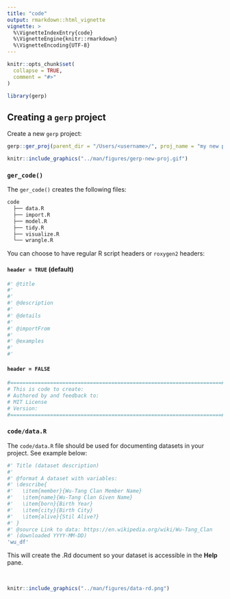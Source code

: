 ```yaml
---
title: "code"
output: rmarkdown::html_vignette
vignette: >
  %\VignetteIndexEntry{code}
  %\VignetteEngine{knitr::rmarkdown}
  %\VignetteEncoding{UTF-8}
---
```


```r
knitr::opts_chunk$set(
  collapse = TRUE,
  comment = "#>"
)
```

```r
library(gerp)
```

## Creating a `gerp` project

Create a new `gerp` project:

```r
gerp::ger_proj(parent_dir = "/Users/<username>/", proj_name = "my new project")
```

```r
knitr::include_graphics("../man/figures/gerp-new-proj.gif")
```

### `ger_code()`

The `ger_code()` creates the following files:

```r
code
  ├── data.R
  ├── import.R
  ├── model.R
  ├── tidy.R
  ├── visualize.R
  └── wrangle.R
```

You can choose to have regular R script headers or `roxygen2` headers:

#### `header = TRUE` (default)

```r
#' @title 
#' 
#' 
#' @description
#' 
#' @details
#' 
#' @importFrom
#' 
#' @examples 
#' 
#'
```

#### `header = FALSE`

```r
#=====================================================================#
# This is code to create:
# Authored by and feedback to:
# MIT License
# Version:
#=====================================================================#
```

### `code/data.R`

The `code/data.R` file should be used for documenting datasets in your project. See example below:

```r
#' Title (dataset description)
#'
#' @format A dataset with variables:
#' \describe{
#'   \item{member}{Wu-Tang Clan Member Name}
#'   \item{name}{Wu-Tang Clan Given Name}
#'   \item{born}{Birth Year}
#'   \item{city}{Birth City}
#'   \item{alive}{Stil Alive?}
#' }
#' @source Link to data: https://en.wikipedia.org/wiki/Wu-Tang_Clan
#' (downloaded YYYY-MM-DD)
'wu_df'
```

This will create the .Rd document so your dataset is accessible in the **Help** pane.

<br>

```r
knitr::include_graphics("../man/figures/data-rd.png")
```


